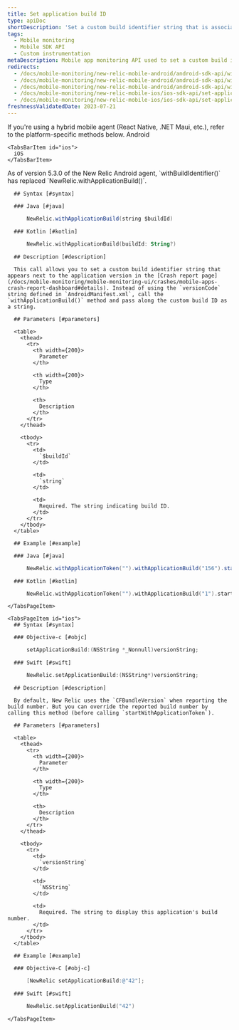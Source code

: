 ```yaml
---
title: Set application build ID
type: apiDoc
shortDescription: 'Set a custom build identifier string that is associated with an interaction.'
tags:
  - Mobile monitoring
  - Mobile SDK API
  - Custom instrumentation
metaDescription: Mobile app monitoring API used to set a custom build identifier string that is associated with an interaction.
redirects:
  - /docs/mobile-monitoring/new-relic-mobile-android/android-sdk-api/withapplicationbuild-android-agent-api
  - /docs/mobile-monitoring/new-relic-mobile-android/android-sdk-api/withapplicationbuild-android-sdk-api
  - /docs/mobile-monitoring/new-relic-mobile-android/android-sdk-api/with-application-build
  - /docs/mobile-monitoring/new-relic-mobile-ios/ios-sdk-api/set-application-build-ios-sdk-api
  - /docs/mobile-monitoring/new-relic-mobile-ios/ios-sdk-api/set-application-build
freshnessValidatedDate: 2023-07-21
---
```


<Callout variant="important">
  If you're using a hybrid mobile agent (React Native, .NET Maui, etc.), refer to the platform-specific methods below.
</Callout>

<Tabs>
  <TabsBar>
    <TabsBarItem id="android">
      Android
    </TabsBarItem>

    <TabsBarItem id="ios">
      iOS
    </TabsBarItem>
  </TabsBar>

  <TabsPages>
    <TabsPageItem id="android">
      <Callout variant="important">
        As of version 5.3.0 of the New Relic Android agent, `withBuildIdentifier()` has replaced `NewRelic.withApplicationBuild()`.
      </Callout>

      ## Syntax [#syntax]

      ### Java [#java]

```java
      NewRelic.withApplicationBuild(string $buildId)
```

      ### Kotlin [#kotlin]

```kotlin
      NewRelic.withApplicationBuild(buildId: String?)
```

      ## Description [#description]

      This call allows you to set a custom build identifier string that appears next to the application version in the [Crash report page](/docs/mobile-monitoring/mobile-monitoring-ui/crashes/mobile-apps-crash-report-dashboard#details). Instead of using the `versionCode` string defined in `AndroidManifest.xml`, call the `withApplicationBuild()` method and pass along the custom build ID as a string.

      ## Parameters [#parameters]

      <table>
        <thead>
          <tr>
            <th width={200}>
              Parameter
            </th>

            <th width={200}>
              Type
            </th>

            <th>
              Description
            </th>
          </tr>
        </thead>

        <tbody>
          <tr>
            <td>
              `$buildId`
            </td>

            <td>
              `string`
            </td>

            <td>
              Required. The string indicating build ID.
            </td>
          </tr>
        </tbody>
      </table>

      ## Example [#example]

      ### Java [#java]

```java
      NewRelic.withApplicationToken("").withApplicationBuild("156").start(this.getApplication());
```

      ### Kotlin [#kotlin]

```kotlin
      NewRelic.withApplicationToken("").withApplicationBuild("1").start(applicationContext)
```
    </TabsPageItem>

    <TabsPageItem id="ios">
      ## Syntax [#syntax]

      ### Objective-c [#objc]

```objectivec
      setApplicationBuild:(NSString *_Nonnull)versionString;
```

      ### Swift [#swift]

```swift
      NewRelic.setApplicationBuild:(NSString*)versionString;
```

      ## Description [#description]

      By default, New Relic uses the `CFBundleVersion` when reporting the build number. But you can override the reported build number by calling this method (before calling `startWithApplicationToken`).

      ## Parameters [#parameters]

      <table>
        <thead>
          <tr>
            <th width={200}>
              Parameter
            </th>

            <th width={200}>
              Type
            </th>

            <th>
              Description
            </th>
          </tr>
        </thead>

        <tbody>
          <tr>
            <td>
              `versionString`
            </td>

            <td>
              `NSString`
            </td>

            <td>
              Required. The string to display this application's build number.
            </td>
          </tr>
        </tbody>
      </table>

      ## Example [#example]

      ### Objective-C [#obj-c]

```objectivec
      [NewRelic setApplicationBuild:@"42"];
```

      ### Swift [#swift]

```swift
      NewRelic.setApplicationBuild("42")
```
    </TabsPageItem>
  </TabsPages>
</Tabs>
